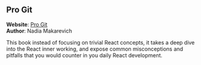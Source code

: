 
## Pro Git

<UnderConstruction />

**Website**: [Pro Git](https://www.advanced-react.com)\
**Author**: Nadia Makarevich

This book instead of focusing on trivial React concepts, it takes a deep dive into the React inner working, and expose common misconceptions and pitfalls that you would counter in you daily React development.